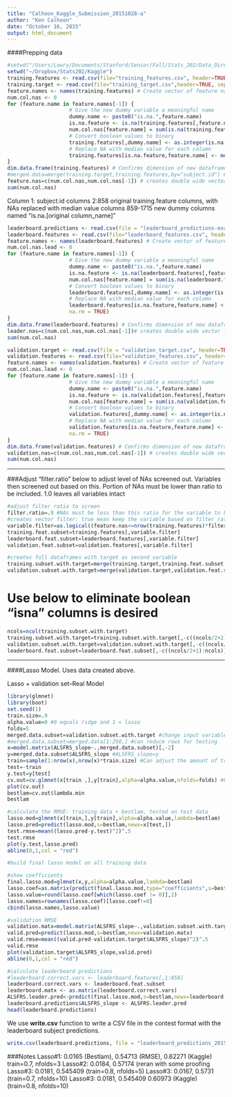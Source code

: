 ```yaml
---
title: "Calhoon_Kaggle_Submission_20151028-a"
author: "Ken Calhoon"
date: "October 16, 2015"
output: html_document
---
```


####Prepping data
```r
#setwd("/Users/Lowry/Documents/Stanford/Senior/Fall/Stats_202/Data_Directory")
setwd("~/Dropbox/Stats202/Kaggle")
training.features <- read.csv(file="training_features.csv", header=TRUE, sep=",")
training.target <- read.csv(file="training_target.csv",header=TRUE, sep=",")
feature.names <- names(training.features) # Create vector of feature names
num.col.nas <- 0
for (feature.name in feature.names[-1]) {
                    # Give the new dummy variable a meaningful name
                    dummy.name <- paste0("is.na.",feature.name)
                    is.na.feature <- is.na(training.features[,feature.name])
                    num.col.nas[feature.name] = sum(is.na(training.features[,feature.name]))
                    # Convert boolean values to binary
                    training.features[,dummy.name] <- as.integer(is.na.feature)
                    # Replace NA with median value for each column
                    training.features[is.na.feature,feature.name] <- median(training.features[,feature.name], na.rm = TRUE)
}
dim.data.frame(training.features) # Confirms dimension of new dataframe
#merged.data=merge(training.target,training.features,by="subject.id") # creates one DF with ALSFRS_slope (response variable) as column 2
feature.nas=c(num.col.nas,num.col.nas[-1]) # creates double wide vector for original and boolean variables
sum(num.col.nas)
```

Column 1: subject.id columns 2:858 original training.feature columns, with NAs replaced with median value columns 859-1715 new dummy columns named "is.na.[original column_name]"
```r
leaderboard.predictions <- read.csv(file = "leaderboard_predictions-example.csv", header=TRUE, sep=",")
leaderboard.features <- read.csv(file="leaderboard_features.csv", header=TRUE, sep=",")
feature.names <- names(leaderboard.features) # Create vector of feature names
num.col.nas.lead <- 0
for (feature.name in feature.names[-1]) {
                    # Give the new dummy variable a meaningful name
                    dummy.name <- paste0("is.na.",feature.name)
                    is.na.feature <- is.na(leaderboard.features[,feature.name])
                    num.col.nas[feature.name] = sum(is.na(leaderboard.features[,feature.name]))
                    # Convert boolean values to binary
                    leaderboard.features[,dummy.name] <- as.integer(is.na.feature)
                    # Replace NA with median value for each column
                    leaderboard.features[is.na.feature,feature.name] <- median(leaderboard.features[,feature.name],
                    na.rm = TRUE)
}
dim.data.frame(leaderboard.features) # Confirms dimension of new dataframe
leader.nas=c(num.col.nas,num.col.nas[-1])# creates double wide vector for original and boolean variables
sum(num.col.nas)
```

```r
validation.target <- read.csv(file = "validation_target.csv", header=TRUE, sep=",")
validation.features <- read.csv(file="validation_features.csv", header=TRUE, sep=",")
feature.names <- names(validation.features) # Create vector of feature names
num.col.nas.lead <- 0
for (feature.name in feature.names[-1]) {
                    # Give the new dummy variable a meaningful name
                    dummy.name <- paste0("is.na.",feature.name)
                    is.na.feature <- is.na(validation.features[,feature.name])
                    num.col.nas[feature.name] = sum(is.na(validation.features[,feature.name]))
                    # Convert boolean values to binary
                    validation.features[,dummy.name] <- as.integer(is.na.feature)
                    # Replace NA with median value for each column
                    validation.features[is.na.feature,feature.name] <- median(validation.features[,feature.name],
                    na.rm = TRUE)
}
dim.data.frame(validation.features) # Confirms dimension of new dataframe
validation.nas=c(num.col.nas,num.col.nas[-1]) # creates double wide vector for original and boolean variables
sum(num.col.nas)
```

______________________________________________________________

###Adjust "filter.ratio" below to adjust level of NAs screened out. Variables then screened out based on this. Portion of NAs must be lower than ratio to be included. 1.0 leaves all variables intact

```r
#adjust filter ratio to screen 
filter.ratio=.9 #NAs must be less than this ratio for the variable to be kept
#creates vector filter: true mean keep the variable based on filter ratio above
variable.filter=as.logical((feature.nas<=nrow(training.features)*filter.ratio) & (leader.nas<=nrow(leaderboard.features)*filter.ratio) & (validation.nas<=nrow(validation.features)*filter.ratio))
training.feat.subset=training.features[,variable.filter]
leaderboard.feat.subset=leaderboard.features[,variable.filter]
validation.feat.subset=validation.features[,variable.filter]

#creates full dataframes with target as second variable
training.subset.with.target=merge(training.target,training.feat.subset,by="subject.id")
validation.subset.with.target=merge(validation.target,validation.feat.subset,by="subject.id")

```


# Use below to eliminate boolean "isna" columns is desired

```r
ncols=ncol(training.subset.with.target)
training.subset.with.target=training.subset.with.target[,-c((ncols/2+2):ncols)]
validation.subset.with.target=validation.subset.with.target[,-c((ncols/2+2):ncols)]
leaderboard.feat.subset=leaderboard.feat.subset[,-c((ncols/2+1):ncols)]
```

______________________________________________________________

####Lasso Model. Uses data created above. 

Lasso + validation set--Real Model
```r
library(glmnet)
library(boot)
set.seed(1)
train.size=.9
alpha.value=0 #0 equals ridge and 1 = lasso
folds=5
merged.data.subset=validation.subset.with.target #change input variables here
#merged.data.subset=merged.data[1:250,] #can reduce rows for testing
x=model.matrix(ALSFRS_slope~.,merged.data.subset)[,-2]
y=merged.data.subset$ALSFRS_slope #ALSFRS_slope=y
train=sample(1:nrow(x),nrow(x)*train.size) #Can adjust the amount of training data
test=-train
y.test=y[test]
cv.out=cv.glmnet(x[train ,],y[train],alpha=alpha.value,nfolds=folds) #Folds = 5 seems as good as 10, alpha can range 0 to 1 and can run CV on this to get best mix
plot(cv.out)
bestlam=cv.out$lambda.min
bestlam

#calculate the RMSE: training data + bestlam, tested on test data
lasso.mod=glmnet(x[train,],y[train],alpha=alpha.value,lambda=bestlam)
lasso.pred=predict(lasso.mod,s=bestlam,newx=x[test,])
test.rmse=mean((lasso.pred-y.test)^2)^.5
test.rmse
plot(y.test,lasso.pred)
abline(0,1,col = "red")

#build final lasso model on all training data

#show coefficients
final.lasso.mod=glmnet(x,y,alpha=alpha.value,lambda=bestlam)
lasso.coef=as.matrix(predict(final.lasso.mod,type="coefficients",s=bestlam))
lasso.value=round(lasso.coef[which(lasso.coef != 0)],2)
lasso.names=rownames(lasso.coef)[lasso.coef!=0]
cbind(lasso.names,lasso.value)

#validation RMSE
validation.matx=model.matrix(ALSFRS_slope~.,validation.subset.with.target)[,-2]
valid.pred=predict(lasso.mod,s=bestlam,newx=validation.matx)
valid.rmse=mean((valid.pred-validation.target$ALSFRS_slope)^2)^.5
valid.rmse
plot(validation.target$ALSFRS_slope,valid.pred)
abline(0,1,col = "red")

#calculate leaderboard predictions
#leaderboard.correct.vars <- leaderboard.features[,1:858]
leaderboard.correct.vars <- leaderboard.feat.subset
leaderboard.matx <- as.matrix(leaderboard.correct.vars)
ALSFRS.leader.pred<-predict(final.lasso.mod,s=bestlam,newx=leaderboard.matx) #make predictions
leaderboard.predictions$ALSFRS_slope <- ALSFRS.leader.pred
head(leaderboard.predictions)
```

We use **write.csv** function to write a CSV file in the contest format with the leaderboard subject predictions. 

```r
write.csv(leaderboard.predictions, file = "leaderboard_predictions_20151121_validation_set.csv",row.names=FALSE) # NEED TO MODIFY
```



###Notes
Lasso#1: 0.0165 (Bestlam), 0.54713 (RMSE), 0.62271 (Kaggle)
train=0.7, nfolds=3
Lasso#2: 0.0184, 0.57174 (reran with some proofing
Lasso#3: 0.0181, 0.545409 (train=0.8, nfolds=5)
Lasso#3: 0.0167, 0.5731 (train=0.7, nfolds=10)
Lasso#3: 0.0181, 0.545409 0.60973 (Kaggle) (train=0.8, nfolds=10)

